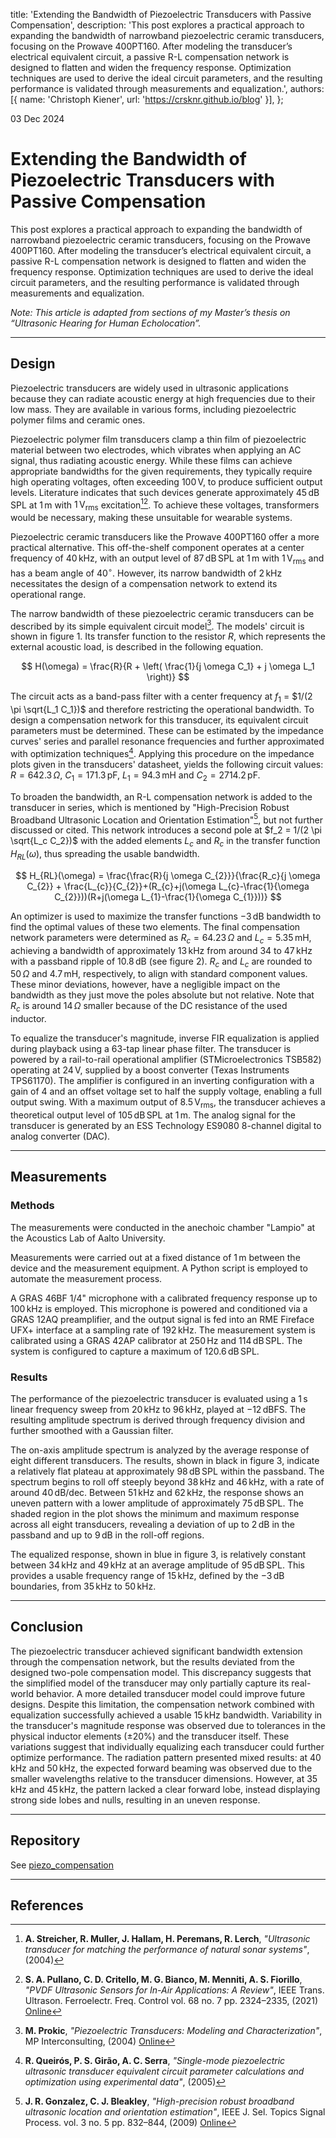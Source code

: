   title: 'Extending the Bandwidth of Piezoelectric Transducers with Passive Compensation',
  description: 'This post explores a practical approach to expanding the bandwidth of narrowband piezoelectric ceramic transducers, focusing on the Prowave 400PT160. After modeling the transducer’s electrical equivalent circuit, a passive R-L compensation network is designed to flatten and widen the frequency response. Optimization techniques are used to derive the ideal circuit parameters, and the resulting performance is validated through measurements and equalization.',
  authors: [{ name: 'Christoph Kiener', url: 'https://crsknr.github.io/blog' }],
};

03 Dec 2024

# Extending the Bandwidth of Piezoelectric Transducers with Passive Compensation

This post explores a practical approach to expanding the bandwidth of narrowband piezoelectric ceramic transducers, focusing on the Prowave 400PT160. After modeling the transducer’s electrical equivalent circuit, a passive R-L compensation network is designed to flatten and widen the frequency response. Optimization techniques are used to derive the ideal circuit parameters, and the resulting performance is validated through measurements and equalization.

*Note: This article is adapted from sections of my Master’s thesis on “Ultrasonic Hearing for Human Echolocation”.*

---

## Design

Piezoelectric transducers are widely used in ultrasonic applications because they can radiate acoustic energy at high frequencies due to their low mass. They are available in various forms, including piezoelectric polymer films and ceramic ones.
 
Piezoelectric polymer film transducers clamp a thin film of piezoelectric material between two electrodes, which vibrates when applying an AC signal, thus radiating acoustic energy. While these films can achieve appropriate bandwidths for the given requirements, they typically require high operating voltages, often exceeding $100\, \mathrm{V}$, to produce sufficient output levels. Literature indicates that such devices generate approximately $45\, \mathrm{dB\, SPL}$ at $1\, \mathrm{m}$ with  $1\, \mathrm{V_{rms}}$ excitation[^1][^2]. To achieve these voltages, transformers would be necessary, making these unsuitable for wearable systems.

Piezoelectric ceramic transducers like the Prowave 400PT160 offer a more practical alternative. This off-the-shelf component operates at a center frequency of $40\, \mathrm{kHz}$, with an output level of $87\, \mathrm{dB\, SPL}$ at $1\, \mathrm{m}$ with  $1\, \mathrm{V_{rms}}$ and has a beam angle of $40^\circ$. However, its narrow bandwidth of $2\, \mathrm{kHz}$ necessitates the design of a compensation network to extend its operational range.

The narrow bandwidth of these piezoelectric ceramic transducers can be described by its simple equivalent circuit model[^3]. The models' circuit is shown in figure 1. Its transfer function to the resistor $R$, which represents the external acoustic load, is described in the following equation.

$$
H(\omega) = \frac{R}{R + \left( \frac{1}{j \omega C_1} + j \omega L_1 \right)}
$$

<div className="w-full flex justify-center my-8">
  <Cover
    src="/blog/blog/compensating-piezoelectric-transducers/piezo_equivalent_circuit.svg"
    alt="Equivalent circuit of the piezoelectric transducer."
    caption="Figure 1: Equivalent circuit of the piezoelectric transducer."
  />
</div>

The circuit acts as a band-pass filter with a center frequency at $f_1$ = $1/(2 \pi \sqrt{L_1 C_1})$ and therefore restricting the operational bandwidth. To design a compensation network for this transducer, its equivalent circuit parameters must be determined. These can be estimated by the impedance curves' series and parallel resonance frequencies and further approximated with optimization techniques[^4]. Applying this procedure on the impedance plots given in the transducers' datasheet, yields the following circuit values: $R = 642.3\, \Omega$, $C_1 = 171.3\, \mathrm{pF}$, $L_1 = 94.3\, \mathrm{mH}$ and $C_2 = 2714.2\, \mathrm{pF}$.

To broaden the bandwidth, an R-L compensation network is added to the transducer in series, which is mentioned by "High-Precision Robust Broadband Ultrasonic Location and Orientation Estimation"[^5], but not further discussed or cited. This network introduces a second pole at $f_2 = 1/(2 \pi \sqrt{L_c C_2})$ with the added elements $L_c$ and $R_c$ in the transfer function $H_{RL}(\omega)$, thus spreading the usable bandwidth.

$$
H_{RL}(\omega) = \frac{\frac{R}{j \omega C_{2}}}{\frac{R_c}{j \omega C_{2}} + \frac{L_{c}}{C_{2}}+(R_{c}+j(\omega L_{c}-\frac{1}{\omega C_{2}}))(R+j(\omega L_{1}-\frac{1}{\omega C_{1}}))}
$$

An optimizer is used to maximize the transfer functions $-3\, \mathrm{dB}$ bandwidth to find the optimal values of these two elements. The final compensation network parameters were determined as $R_c = 64.23\, \Omega$ and $L_c = 5.35\, \mathrm{mH}$, achieving a bandwidth of approximately $13\, \mathrm{kHz}$ from around $34$ to $47\, \mathrm{kHz}$ with a passband ripple of $10.8\, \mathrm{dB}$ (see figure 2). $R_c$ and $L_c$ are rounded to $50\, \Omega$ and $4.7\, \mathrm{mH}$, respectively, to align with standard component values. These minor deviations, however, have a negligible impact on the bandwidth as they just move the poles absolute but not relative. Note that $R_c$ is around $14\, \Omega$ smaller because of the DC resistance of the used inductor.

<div className="w-full flex justify-center my-8">
  <Cover
    src="/blog/blog/compensating-piezoelectric-transducers/piezo_transfer_function.svg"
    alt="Compensated and uncompensated transfer function to the external acoustic load R of the Prowave 400PT160 after to the equivalent circuit model."
    caption="Figure 2: Compensated and uncompensated transfer function to the external acoustic load R of the Prowave 400PT160 after to the equivalent circuit model."
  />
</div>

To equalize the transducer's magnitude, inverse FIR equalization is applied during playback using a 63-tap linear phase filter. The transducer is powered by a rail-to-rail operational amplifier (STMicroelectronics TSB582) operating at $24\, \mathrm{V}$, supplied by a boost converter (Texas Instruments TPS61170). The amplifier is configured in an inverting configuration with a gain of 4 and an offset voltage set to half the supply voltage, enabling a full output swing. With a maximum output of $8.5\, \mathrm{V_{rms}}$, the transducer achieves a theoretical output level of $105\, \mathrm{dB\, SPL}$ at $1\, \mathrm{m}$. The analog signal for the transducer is generated by an ESS Technology ES9080 8-channel digital to analog converter (DAC).

---

## Measurements

### Methods

The measurements were conducted in the anechoic chamber "Lampio" at the Acoustics Lab of Aalto University.

Measurements were carried out at a fixed distance of $1\, \mathrm{m}$ between the device and the measurement equipment. A Python script is employed to automate the measurement process.

A GRAS 46BF 1/4" microphone with a calibrated frequency response up to $100\, \mathrm{kHz}$ is employed. This microphone is powered and conditioned via a GRAS 12AQ preamplifier, and the output signal is fed into an RME Fireface UFX+ interface at a sampling rate of $192\, \mathrm{kHz}$. The measurement system is calibrated using a GRAS 42AP calibrator at $250\, \mathrm{Hz}$ and $114\, \mathrm{dB\, SPL}$. The system is configured to capture a maximum of $120.6\, \mathrm{dB\, SPL}$.

### Results

The performance of the piezoelectric transducer is evaluated using a $1 \, \mathrm{s}$ linear frequency sweep from $20\, \mathrm{kHz}$ to $96\, \mathrm{kHz}$, played at $-12\, \mathrm{dBFS}$. The resulting amplitude spectrum is derived through frequency division and further smoothed with a Gaussian filter.

<div className="w-full flex justify-center my-8">
  <Cover
    src="/blog/blog/compensating-piezoelectric-transducers/piezo_as_eq.svg"
    alt="Amplitude spectrum of the average of eight different piezoelectric transducers."
    caption="Figure 3: Amplitude spectrum of the average of eight different piezoelectric transducers. Black: unequalized. Blue: equalized."
  />
</div>

The on-axis amplitude spectrum is analyzed by the average response of eight different transducers. The results, shown in black in figure 3, indicate a relatively flat plateau at approximately $98\, \mathrm{dB\, SPL}$ within the passband. The spectrum begins to roll off steeply beyond $38\, \mathrm{kHz}$ and $46\, \mathrm{kHz}$, with a rate of around $40\, \mathrm{dB/dec}$. Between $51\, \mathrm{kHz}$ and $62\, \mathrm{kHz}$, the response shows an uneven pattern with a lower amplitude of approximately $75\, \mathrm{dB\, SPL}$. The shaded region in the plot shows the minimum and maximum response across all eight transducers, revealing a deviation of up to $2\, \mathrm{dB}$ in the passband and up to $9\, \mathrm{dB}$ in the roll-off regions.

The equalized response, shown in blue in figure 3, is relatively constant between $34\, \mathrm{kHz}$ and $49\, \mathrm{kHz}$ at an average amplitude of $95\, \mathrm{dB\, SPL}$. This provides a usable frequency range of $15\, \mathrm{kHz}$, defined by the $-3\, \mathrm{dB}$ boundaries, from $35\, \mathrm{kHz}$ to $50\, \mathrm{kHz}$.

---

## Conclusion

The piezoelectric transducer achieved significant bandwidth extension through the compensation network, but the results deviated from the designed two-pole compensation model. This discrepancy suggests that the simplified model of the transducer may only partially capture its real-world behavior. A more detailed transducer model could improve future designs. Despite this limitation, the compensation network combined with equalization successfully achieved a usable $15\, \mathrm{kHz}$ bandwidth. Variability in the transducer's magnitude response was observed due to tolerances in the physical inductor elements ($\pm 20\%$) and the transducer itself. These variations suggest that individually equalizing each transducer could further optimize performance. The radiation pattern presented mixed results: at $40\, \mathrm{kHz}$ and $50\, \mathrm{kHz}$, the expected forward beaming was observed due to the smaller wavelengths relative to the transducer dimensions. However, at $35\, \mathrm{kHz}$ and $45\, \mathrm{kHz}$, the pattern lacked a clear forward lobe, instead displaying strong side lobes and nulls, resulting in an uneven response.

---

## Repository

See [piezo_compensation](https://github.com/crsknr/piezo_compensation)

---

## References
[^1]: **A. Streicher, R. Muller, J. Hallam, H. Peremans, R. Lerch**, *"Ultrasonic transducer for matching the performance of natural sonar systems"*, (2004)
[^2]:  **S. A. Pullano, C. D. Critello, M. G. Bianco, M. Menniti, A. S. Fiorillo**, *"PVDF Ultrasonic Sensors for In-Air Applications: A Review"*, IEEE Trans. Ultrason. Ferroelectr. Freq. Control vol. 68 no. 7 pp. 2324–2335, (2021) [Online](https://ieeexplore.ieee.org/document/9424615)
[^3]: **M. Prokic**, _"Piezoelectric Transducers: Modeling and Characterization"_, MP Interconsulting, (2004) [Online](https://books.google.com/books?id=0ENvGwAACAAJ)
[^4]: **R. Queirós, P. S. Girão, A. C. Serra**, *"Single-mode piezoelectric ultrasonic transducer equivalent circuit parameter calculations and optimization using experimental data"*, (2005)
[^5]: **J. R. Gonzalez, C. J. Bleakley**, *"High-precision robust broadband ultrasonic location and orientation estimation"*, IEEE J. Sel. Topics Signal Process. vol. 3 no. 5 pp. 832–844, (2009) [Online](http://ieeexplore.ieee.org/document/5290377/)